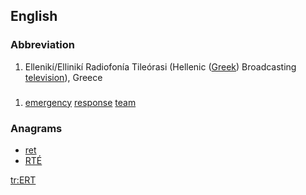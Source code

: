 {{wikipedia}}
{{also|ert|ért}}
==English==

===Abbreviation===
{{rfc-header|Abbreviation}}
{{head|en|abbreviation}}

# Ellenikí/Ellinikí Radiofonía Tileórasi (Hellenic ([[Greek]]) Broadcasting [[television]]), Greece

==={{initialism-old|en}}===
{{en-noun}}

# [[emergency]] [[response]] [[team]]

===Anagrams===
* [[ret#English|ret]]
* [[RTÉ#English|RTÉ]]

[[tr:ERT]]